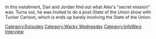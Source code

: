 {{DEFAULTSORT:
    #_EPISODE_0908:The Secret Mission
}}{{Episode
    | title           = The Secret Mission
    | caption         = Listen to this episode on [https://knowledgefight.libsyn.com/908-the-secret-mission Libsyn], Read the [[Transcript/908: The Secret Mission|Unofficial Transcript]], View discussion on [https://reddit.com/1bbuelf Reddit]
    | episodeNumber   = 908
    | length          = 01:30:12
    | airDate         = March 11, 2024
    | episodeType     = [[:Category:Wacky Wednesday|Wacky Wednesday]], [[:Category:InfoWars Interview|InfoWars Interview]]
    | appearance      = [[Bill Maher]], [[Donald Trump]], [[Vladimir Putin]], [[Tucker Carlson]], [[Yuval Noah Harari]]
    | previousEpisode = [[907: March 6, 2024]]
    | nextEpisode     = [[909: March 13, 2024]]
}}

{{Stub}}

In this installment, Dan and Jordan find out what Alex's "secret mission" was.  Turns out, he was invited to do a post-State of the Union show with Tucker Carlson, which is ends up barely involving the State of the Union.

[[Category:Episodes]]
[[Category:Wacky Wednesday]]
[[Category:InfoWars Interview]]
